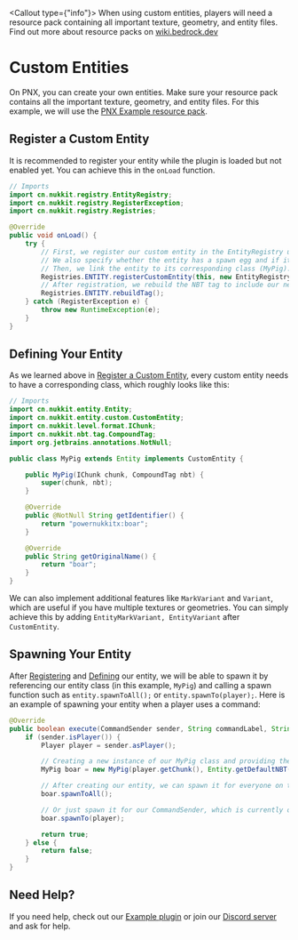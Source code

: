 
<Callout type={"info"}>
    When using custom entities, players will need a resource pack containing all important texture, geometry, and entity files.
    Find out more about resource packs on <a href="https://wiki.bedrock.dev">wiki.bedrock.dev</a>
</Callout>

# Custom Entities

On PNX, you can create your own entities. Make sure your resource pack contains all the important texture, geometry, and entity files. For this example, we will use the <a href="https://github.com/PowerNukkitX/ExamplePlugin-Maven/tree/master/src/main/resources/assets/resource_pack">PNX Example resource pack</a>.

## Register a Custom Entity

It is recommended to register your entity while the plugin is loaded but not enabled yet. You can achieve this in the `onLoad` function.

```java
// Imports
import cn.nukkit.registry.EntityRegistry;
import cn.nukkit.registry.RegisterException;
import cn.nukkit.registry.Registries;

@Override
public void onLoad() {
    try {
        // First, we register our custom entity in the EntityRegistry using its identifier from the resource pack.
        // We also specify whether the entity has a spawn egg and if it should be summonable (e.g., via /summon powernukkitx:boar).
        // Then, we link the entity to its corresponding class (MyPig).
        Registries.ENTITY.registerCustomEntity(this, new EntityRegistry.CustomEntityDefinition("powernukkitx:boar", "", false, true), MyPig.class);
        // After registration, we rebuild the NBT tag to include our new entity.
        Registries.ENTITY.rebuildTag();
    } catch (RegisterException e) {
        throw new RuntimeException(e);
    }
}
```

## Defining Your Entity

As we learned above in [Register a Custom Entity](#register-a-custom-entity), every custom entity needs to have a corresponding class, which roughly looks like this:

```java
// Imports
import cn.nukkit.entity.Entity;
import cn.nukkit.entity.custom.CustomEntity;
import cn.nukkit.level.format.IChunk;
import cn.nukkit.nbt.tag.CompoundTag;
import org.jetbrains.annotations.NotNull;

public class MyPig extends Entity implements CustomEntity {

    public MyPig(IChunk chunk, CompoundTag nbt) {
        super(chunk, nbt);
    }

    @Override
    public @NotNull String getIdentifier() {
        return "powernukkitx:boar";
    }

    @Override
    public String getOriginalName() {
        return "boar";
    }
}
```

We can also implement additional features like `MarkVariant` and `Variant`, which are useful if you have multiple textures or geometries. You can simply achieve this by adding `EntityMarkVariant, EntityVariant` after `CustomEntity`.

## Spawning Your Entity

After [Registering](#register-a-custom-entity) and [Defining](#defining-your-entity) our entity, we will be able to spawn it by referencing our entity class (in this example, `MyPig`) and calling a spawn function such as `entity.spawnToAll();` or `entity.spawnTo(player);`. Here is an example of spawning your entity when a player uses a command:

```java
@Override
public boolean execute(CommandSender sender, String commandLabel, String[] args) {
    if (sender.isPlayer()) {
        Player player = sender.asPlayer();

        // Creating a new instance of our MyPig class and providing the required variables IChunk chunk and CompoundTag nbt to the Entity constructor.
        MyPig boar = new MyPig(player.getChunk(), Entity.getDefaultNBT(player));

        // After creating our entity, we can spawn it for everyone on the server.
        boar.spawnToAll();

        // Or just spawn it for our CommandSender, which is currently our 'player'.
        boar.spawnTo(player);

        return true;
    } else {
        return false;
    }
}
```

## Need Help?
If you need help, check out our <a href="https://github.com/PowerNukkitX/ExamplePlugin-Maven">Example plugin</a> or join our <a href="https://discord.powernukkitx.org">Discord server</a> and ask for help.